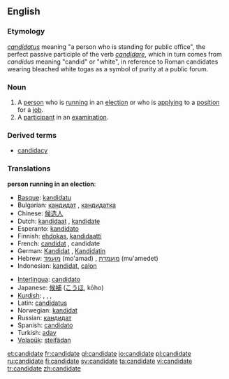 ==English==

===Etymology===
{{L.}} ''[[candidatus]]'' meaning "a person who is standing for public office", the perfect passive participle of the verb ''[[candidare]]'', which in turn comes from ''candidus'' meaning "candid" or "white", in reference to Roman candidates wearing bleached white togas as a symbol of purity at a public forum.

===Noun===
{{en-noun}}

# A [[person]] who is [[run]]ning in an [[election]] or who is [[apply]]ing to a [[position]] for a [[job]].
# A [[participant]] in an [[examination]].

===Derived terms===
*[[candidacy]]

===Translations===
{{rfc-level|Translations at L3+ (AutoFormat would have corrected level of Derived terms)}}
'''person running in an election''':
{{top}}
*[[Basque]]: [[kandidatu]]
*Bulgarian: [[кандидат]] {{m}}, [[кандидатка]] {{f}}
*Chinese: [[候选人]]
*Dutch: [[kandidaat]] {{m}}, [[kandidate]] {{f}}
*Esperanto: [[kandidato]]
*Finnish: [[ehdokas]], [[kandidaatti]]
*French: [[candidat]] {{m}}, candidate {{f}}
*German: [[Kandidat]] {{m}}, [[Kandidatin]] {{f}}
*Hebrew: [[מועמד]] (mo'amad) {{m}}, [[מועמדת]] (mu'amedet) {{f}}
*Indonesian: [[kandidat]], [[calon]]
{{mid}}
*[[Interlingua]]: [[candidato]]
*Japanese: [[候補]] ([[こうほ]], kōho)
*[[Kurdish]]: {{trad|ku|berbijar}}, {{trad|ku|namzet}}, {{trad|ku|berendam}}, {{trad|ku|kandîdat}}
*Latin: [[candidatus]] {{m}}
*Norwegian: [[kandidat]]
*Russian: [[кандидат]]
*Spanish: [[candidato]]
*Turkish: [[aday]]
*[[Volapük]]: [[steifädan]]
{{bottom}}

[[et:candidate]]
[[fr:candidate]]
[[gl:candidate]]
[[io:candidate]]
[[pl:candidate]]
[[ru:candidate]]
[[fi:candidate]]
[[sv:candidate]]
[[ta:candidate]]
[[vi:candidate]]
[[tr:candidate]]
[[zh:candidate]]